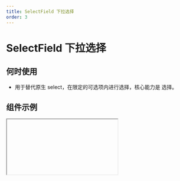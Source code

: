 ```yaml
---
title: SelectField 下拉选择
order: 3
---
```


# SelectField 下拉选择

## 何时使用

- 用于替代原生 select，在限定的可选项内进行选择，核心能力是 选择。

## 组件示例


<Iframe url="https://www.aliwork.com/developer/select-field-v2?isRenderNav=false" />

## 组件属性


<AttrTable
  category="form"
  dataSource={[
    {
      code: "placeholder",
      type: "string",
      default: `'请选择'`,
      desc: "表单组件占位提示信息",
    },
    {
      code: "hasArrow",
      type: "boolean",
      default: "true",
      desc: "是否有下拉箭头",
    },
    {
      code: "hasBorder",
      type: "boolean",
      default: "true",
      desc: "是否有边框",
    },
    {
      code: "hasClear",
      type: "boolean",
      default: "true",
      desc: "是否有清除按钮，单选模式时才有",
    },
    {
      code: "hasSelectAll",
      type: "boolean",
      default: "true",
      desc: "是否有全选功能，多选模式时才有效",
    },
    {
      code: "useDetailValue",
      type: "boolean",
      default: "true",
      desc: "设置value 使用对象类型{label, value}",
    },
    {
      code: "autoWidth",
      type: "boolean",
      default: "true",
      desc: "下拉菜单是否与选择器对齐",
    },
    {
      code: "showSearch",
      type: "boolean",
      default: "true",
      desc: "展开后是否能搜索，tag 模式下固定为 true",
    },
    {
      code: "searchDelay",
      type: "number",
      default: "300",
      desc: "可以设置搜索延时时间",
    },
    {
      code: "dataSource",
      type: "array",
      default: `~~~json
      [
                {
                    "text": {
                        "zh_CN": "选项一",
                        "en_US": "Option 1",
                        "type": "i18n"
                    },
                    "value": "1"
                },
                {
                    "text": {
                        "zh_CN": "选项二",
                        "en_US": "Option 2",
                        "type": "i18n"
                    },
                    "value": "2"
                },
                {
                    "text": {
                        "zh_CN": "选项三",
                        "en_US": "Option 3",
                        "type": "i18n"
                    },
                    "value": "3"
                }
            ]
      ~~~`,
      desc: "设置选项",
    },
    {
      code: "notFoundContent",
      type: "string",
      default: "请输入",
      desc: "为空文案",
    },
    {
      code: "filter",
      type: "(value:string, data:object) => boolean",
      default: "",
      desc: "，本地过滤方法，开启本地过滤时才有",
    },
    {
      code: "filterLocal",
      type: "(value:string, data:object) => boolean",
      default: "",
      desc: "在数据源为远程的时候需要关闭此项，返回一个 Boolean 值确定是否保留",
    },
    {
      code: "onChange",
      type: "({value:string}=>void)",
      default: "",
      desc: "组件值发生改变事件",
    },
    {
      code: "onVisibleChange",
      type: "({visible:boolean})=>void",
      default: "",
      desc: "弹层显示或隐藏时触发事件",
    },
    {
      code: "onRemove",
      type: "({item:object})=>void",
      default: "",
      desc: "值删除时事件",
    },
    {
      code: "onSearch",
      type: "({value:string})=>void",
      default: "",
      desc: "搜索框值变化时事件",
    },
  ]}
/>
